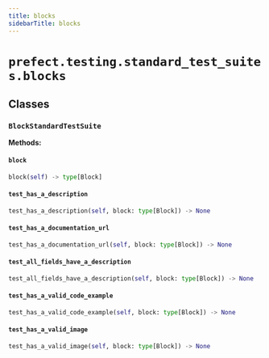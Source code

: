 ```yaml
---
title: blocks
sidebarTitle: blocks
---
```


# `prefect.testing.standard_test_suites.blocks`

## Classes

### `BlockStandardTestSuite`

**Methods:**

#### `block`

```python
block(self) -> type[Block]
```

#### `test_has_a_description`

```python
test_has_a_description(self, block: type[Block]) -> None
```

#### `test_has_a_documentation_url`

```python
test_has_a_documentation_url(self, block: type[Block]) -> None
```

#### `test_all_fields_have_a_description`

```python
test_all_fields_have_a_description(self, block: type[Block]) -> None
```

#### `test_has_a_valid_code_example`

```python
test_has_a_valid_code_example(self, block: type[Block]) -> None
```

#### `test_has_a_valid_image`

```python
test_has_a_valid_image(self, block: type[Block]) -> None
```
